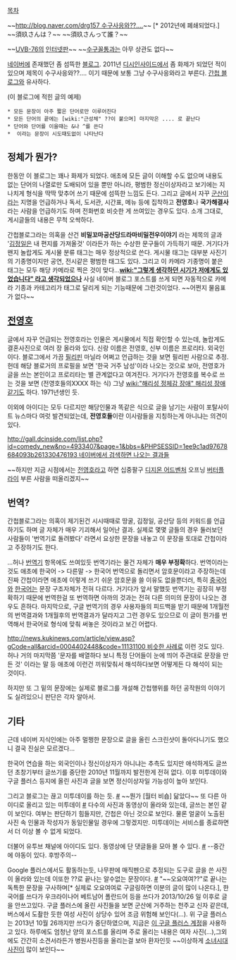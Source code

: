 [[목차]]

~~[[http://blog.naver.com/drg157 수구사응와??....]]~~ [* 2012년에 폐쇄되었다.]
~~須玖さんは？~~ ~~須玖さんって誰？~~

~~[[UVB-76]]의 [[인터넷]]판~~
~~[[수구꼴통]]과는 아무 상관도 없다~~

[[네이버]]에 존재했던 좀 섬뜩한 [[블로그]]. 2011년 [[디시인사이드]]에서 좀 화제가 되었던 적이 있으며 제목이 수구사응와??.... 이기 때문에 보통 그냥 수구사응와라고 부른다.
[[간첩 블로그]]와 유사하다.

{{{나는응와킬라이에요??....
 
네??....
안녕??....
여러분??.....
안녕하세요??....
**[[다음?]]**
독서??&독서??....
메뉴??&메뉴??.....
시간표??&시간표??....
**[[다음??]]**
독서??.... 
}}}

(이 블로그에 적힌 글의 예제)

 * 모든 문장이 아주 짧은 단어로만 이루어진다
 * 모든 단어의 끝에는 [wiki:"근성체" ??이 붙으며] 마지막은 .... 로 끝난다
 * 단어와 단어를 이을때는 &나 ^를 쓴다
 * {{{**[[다음??]]**}}} 이라는 문장이 시도때도없이 나타난다

== 정체가 뭔가? ==
한동안 이 블로그는 꽤나 화제가 되었다. 애초에 모든 글이 이해할 수도 없으며 내용도 없는 단어의 나열로만 도배되어 있을 뿐만 아니라, 평범한 정신이상자라고 보기에는 지나치게 형식을 딱딱 맞추어 쓰기 때문에 섬뜩한 느낌도 든다. 그리고 글에서 자꾸 [[군산]]이라는 지명을 언급하거나 독서, 도서관, 시간표, 메뉴 등에 집착하고 '''전영호'''나 '''국가해결사'''라는 사람을 언급하기도 하며 전화번호 비슷한 게 쓰여있는 경우도 있다. 소개 그대로, 게시글들의 내용은 무척 오싹하다.

간첩블로그라는 의혹을 산건 '''비밀꼬마공산당드라마비밀전우이야기''' 라는 제목의 글과 '[[김정일]]은 내 편지를 가져올것' 이라든가 하는 수상한 문구들이 가득하기 때문. 거기다가 왠지 놀랍게도 게시물 분류 태그는 매우 정상적으로 쓴다. 게시물 태그는 대부분 사진기의 기종명이지만 공연, 전시같은 평범한 태그도 있다. 그리고 이 카메라 기종명이 붙은 태그는 모두 해당 카메라로 찍은 것이 맞다...'''[[wiki:"그렇게 생각하던 시기가 저에게도 있었습니다" 라고 생각되었으나]]''' 사실 네이버 블로그 포스트를 쓰게 되면 자동적으로 카메라 기종과 카테고리가 태그로 달리게 되는 기능때문에 그런것이었다. ~~어쩐지 물음표가 없다~~

== [[전영호]] ==
글에서 자꾸 언급되는 전영호라는 인물은 게시물에서 직접 확인할 수 있는데, 놀랍게도 결혼사진으로 여러 장 올라와 있다. 신랑 이름은 전영호, 신부 이름은 프로리타. 외국인이다. 블로그에서 가끔 [[필리핀]] 마닐라 어쩌고 언급하는 것을 보면 필리핀 사람으로 추정. 헌데 해당 블로거의 프로필을 보면 '한국 거주 남성'이라 나오는 것으로 보아, 전영호가 글을 쓰는 본인이고 프로리타는 별 관계없다고 여겨진다. 거기다가 전영호를 복수로 쓰는 것을 보면 (전영호들의XXXX 하는 식) 그냥 [[wiki:"해리성 정체감 장애" 해리성 장애]]같기도 하다. 1971년생인 듯.

이외에 아이디는 모두 다르지만 해당인물과 똑같은 식으로 글을 남기는 사람이 포탈사이트 뉴스마다 여럿 발견되었는데, '''전영호들'''이란 이사람들을 지칭하는게 아니냐는 의견이 있다.

[[http://gall.dcinside.com/list.php?id=comedy_new&no=4933407&page=1&bbs=&PHPSESSID=1ee9c1ad97678684093b261330476193 네이버에서 검색하면 나오는 결과들]]

~~하지만 지금 시점에서는 [[전영호]]라고 하면 십중팔구 [[디지몬 어드벤처]] 오프닝 [[버터플라이]] 부른 사람을 떠올리겠지~~

== 번역? ==
간첩블로그라는 의혹이 제기된건 시시때때로 땅굴, 김정일, 공산당 등의 키워드를 언급하기도 하며 글 자체가 매우 기괴해서 일어난 결과. 실제로 몇몇 글들의 경우 둘러보던 사람들이 '번역기로 돌려봤다' 라면서 요상한 문장을 내놓고 이 문장을 토대로 간첩이라고 주장하기도 한다.

...허나 [[번역기]] 항목에도 쓰여있듯 번역기라는 물건 자체가 '''매우 부정확'''하다. 번역이라는 것도 애초에 한국어 -> 다른말 -> 한국어 번역으로 돌리면서 암호문이라고 주장하는데 진짜 간첩이라면 애초에 이렇게 쓰기 쉬운 암호문을 쓸 이유도 없을뿐더러, 특히 [[중국어]]와 [[한국어]]는 문장 구조자체가 전혀 다르다. 거기다가 앞서 말했듯 번역기는 굉장히 부정확하기 때문에 번역한걸 또 번역하면 아까의 것과는 전혀 다른 의미의 문장이 나오는 경우도 흔하다. 마지막으로, 구글 번역기의 경우 사용자들의 피드백을 받기 때문에 1개월전의 번역결과와 1개월후의 번역결과가 달라지고 그런 경우도 있으므로 이 글이 뭔가를 번역해서 한국어로 형식에 맞춰 써놓은 것이라고 보긴 어렵다.

[[http://news.kukinews.com/article/view.asp?gCode=all&arcid=0004402448&code=11131100 비슷한 사례]]로 이런 것도 있다. 허나 거의 마지막쯤 '문자를 배열하다 보니 특정 단어들이 눈에 띄어 주관대로 문장을 만든 것' 이라는 말 등 애초에 이런건 끼워맞춰서 해석하다보면 어떻게든 다 해석이 되는 것이다.

하지만 또 그 밑의 문장에는 실제로 블로그를 개설해 간첩행위를 하던 공작원의 이야기도 실려있으니 판단은 각자 알아서.

== 기타 ==
근데 네이버 지식인에는 아주 멀쩡한 문장으로 글을 올린 스크린샷이 돌아다니기도 했으니 결국 진실은 모르겠다...

한국어 연습을 하는 외국인이나 정신이상자가 아니냐는 추측도 있지만 애석하게도 글쓰던 초창기부터 글쓰기를 중단한 2010년 11월까지 발전한게 전혀 없다. 이후 미투데이와 구글 플러스 등지에 올린 사진과 글을 보면 정신이상자일 가능성이 높아 보인다.

그리고 블로그는 끊고 미투데이를 하는 듯. [http://me2day.net/drg157/me #]  ~~뭔가 [월터 비숍] 닮았다~~
또 다른 아이디로 올리고 있는 미투데이 [http://me2day.net/ncn157/me #]
다수의 사진과 동영상이 올라와 있는데, 글쓰는 본인 같이 보인다. 여부는 판단하기 힘들지만, 간첩은 아닌 것으로 보인다. 물론 얼굴이 노출된 사진 속 인물과 작성자가 동일인물일 경우에 그렇겠지만. 미투데이는 서비스를 종료하면서 더 이상 볼 수 없게 되었다.

더불어 유투브 채널에 아이디도 있다. 동영상에 단 댓글들을 모아 볼 수 있다. [http://www.youtube.com/user/ncnz2622 #] --중간에 야동이 있다. 후방주의--

Google 플러스에서도 활동하는듯, 나무판에 매직펜으로 추정되는 도구로 글을 쓴 사진이 올라와 있는데 이또한 ??로 끝나는 알수없는 문장이다. [https://plus.google.com/104711999352248200382/posts #] "~~오요여여??"로 끝나는 독특한 문장을 구사하며[* 실제로 오요여여로 구글링하면 이분의 글이 많이 나온다.], 한국어를 쓰다가 우크라이나어 베트남어 폴란드어 등을 쓰다가 2013/10/26 일 이후로 글을 안쓰고있다. 구글 플러스에 올린 사진들을 보면 군산에 거주하는 천주교 신자 같은데, 버스에서 도촬한 듯한 여성 사진이 상당수 있어 조금 위험해 보인다(...).
위 구글 플러스는 2013년 10월 26까지만 쓰다가 중단하였으며, 지금은  [https://plus.googleapis.com/wm/4/103607902954736763988/posts/S2TsR8oUZsi#103607902954736763988/posts 이 구글 플러스 계정]을 사용하고 있다. 하루에도 엄청난 양의 포스트를 올리며 주로 올리는 내용은 여자 사진(...),그외에도 간간히 소견서라든가 병원사진등을 올리는걸 보아 환자인듯 ~~이상하게 [[소녀시대]]사진이 많이 보인다~~ 
